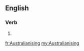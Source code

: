 ==English==

===Verb===
{{head|en|present participle}}

# {{present participle of|Australianise|lang=en}}

[[fr:Australianising]]
[[my:Australianising]]
